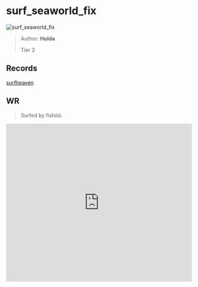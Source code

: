 
# surf_seaworld_fix

![surf_seaworld_fix](https://raw.githubusercontent.com/Sayt123/SurfMapPics/Maps-and-bonuses/csgo/surf_seaworld_fix.jpg)

> Author: **Hulda**
>
> Tier 2

## Records

[surfheaven](https://surfheaven.eu/map/surf_seaworld_fix)

## WR

> Surfed by fishöö.

<iframe
width="100%"
height="430"
src="https://www.youtube.com/embed/jevbLa4QHms"
frameborder="0"
allow="accelerometer; autoplay; clipboard-write; encrypted-media; gyroscope; picture-in-picture"
allowFullScreen
/>

```md

[Surf Timer] - fishöö finished in 00:24:88 (WR -00:00:16). Improving by 00:00:18
[Surf Timer] - fishöö beat the map record! Rank: 1/2118

Previous WR holder: Manana


```
                